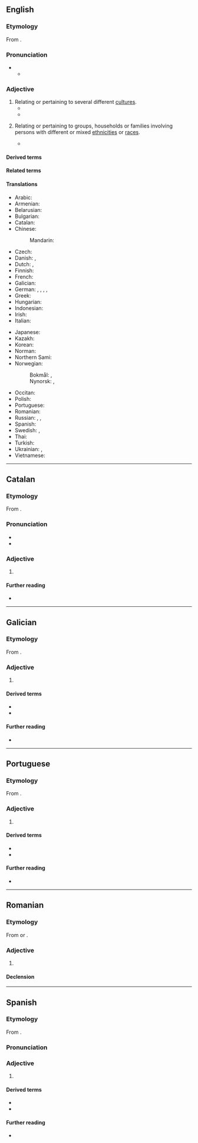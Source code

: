 ==English==

===Etymology===
From {{af|en|multi-|cultural}}.

===Pronunciation===
* {{IPA|en|/ˌmʌltiˈkʌltʃəɹəl/}}
** {{audio|en|en-us-multicultural.ogg|Audio (Mid-Atlantic)}}

===Adjective===
{{en-adj}}

# Relating or pertaining to several different [[culture]]s.
#* {{quote-journal|en|31 October 2001|text=Viewed from the boardrooms of Britain, the market is becoming more '''multicultural''' than could have been imagined just five years ago.|url=http://www.guardian.co.uk/racism/Story/0,2763,583454,00.html|work=The Guardian}}
#* {{quote-journal|en|date=2022-10-12|author={{w|Bernardine Evaristo}}|title=Read Your Way Through London|journal={{w|The New York Times}}|url=https://www.nytimes.com/2022/10/12/books/london-books-bernardine-evaristo.html|passage=The literary landscape of London is as varied as the city itself. According to the 2011 census, 40 percent of residents identified as “Asian, Black, Mixed or Other.” While this is no multi-culti utopia, it is undeniably an intensely '''multicultural''' metropolis where more than 300 languages are spoken.}}
# {{lb|en|euphemism}} Relating or pertaining to groups, households or families involving persons with different or mixed [[ethnicity|ethnicities]] or [[race]]s.
#*  {{quote-web|en|text=Bedgood, whose father is African American and mother is Caucasian, says he's struggling to deal with such hatred. He grew up in Santa Clarita and says he could not have imagined something like this happening in a quiet community with many '''multicultural''' families.|url=https://abc13.com/archive/8026476/|work=ABC13|year=2011}}

====Derived terms====
{{col4|en
|multicult
|multiculti
|multiculturalise
|multiculturalism
|multiculturalist
|multiculturalistic
|multiculturality
|multiculturalize
|Multicultural London English
|multiculturally
}}

====Related terms====
{{col4|en
|acultural
|aculture
|alethocultural
|alethoculture
|anticultural
|anticulture
|bicultural
|biculture
|countercultural
|counterculture
|demicultural
|demiculture
|ethnocultural
|ethnoculture
|intercultural
|interculture
|intracultural
|intraculture
|metacultural
|metaculture
|monocultural
|monoculture
|multiculture
|noncultural
|nonculture
|pluricultural
|pluriculture
|polycultural
|polyculture
|quadricultural
|quadriculture
|pseudocultural
|pseudoculture
|quasicultural
|quasiculture
|religiocultural
|religioculture
|semicultural
|semiculture
|sociocultural
|socioculture
|subcultural
|subculture
|supercultural
|superculture
|supracultural
|supraculture
|technocultural
|technoculture
|transcultural
|transculture
|tricultural
|triculture
|uncultural
|unculture
|unicultural
|uniculture
}}

====Translations====
{{trans-top|relating to several different cultures}}
* Arabic: {{t-needed|ar}}
* Armenian: {{t|hy|բազմամշակութային}}
* Belarusian: {{t|be|мультыкульту́рны}}
* Bulgarian: {{t|bg|междукултурен|m}}
* Catalan: {{t|ca|multicultural}}
* Chinese:
*: Mandarin: {{t|cmn|[[多元文化]][[的]]|tr=duōyuán wénhuà de}}
* Czech: {{t|cs|multikulturní}}
* Danish: {{t|da|flerkulturell}}, {{t|da|multikulturell}}
* Dutch: {{t+|nl|multicultureel}}, {{t+|nl|multiculturele}}
* Finnish: {{t+|fi|monikulttuurinen}}
* French: {{t+|fr|multiculturel}}
* Galician: {{t|gl|multicultural|m|f}}
* German: {{t+|de|multikulturell}}, {{t+|de|multikulti}}, {{t|de|multi-kulti}}, {{t|de|Multikulti-}}, {{t|de|Multikultur-}}
* Greek: {{t+|el|πολυπολιτισμικός}}
* Hungarian: {{t+|hu|multikulturális}}
* Indonesian: {{t|id|multikultural}}
* Irish: {{t|ga|ilchultúrtha}}
* Italian: {{t|it|multiculturale}}
{{trans-mid}}
* Japanese: {{t-needed|ja}}
* Kazakh: {{t|kk|мультимәдени}}
* Korean: {{t-needed|ko}}
* Norman: {{t|nrf|multitchultuthel}} {{q|Jersey}}
* Northern Sami: {{t|se|máŋggakultuvrralaš}}
* Norwegian:
*: Bokmål: {{t|nb|flerkulturell}}, {{t|nb|multikulturell}}
*: Nynorsk: {{t|nn|fleirkulturell}}, {{t|nn|multikulturell}}
* Occitan: {{t|oc|pluricultural}}
* Polish: {{t+|pl|wielokulturowy|m}}
* Portuguese: {{t|pt|multicultural}}
* Romanian: {{t|ro|multicultural}}
* Russian: {{t+|ru|мультикульту́рный}}, {{t|ru|относя́щийся к ра́зным культу́рам}}, {{t|ru|многокульту́рный}}
* Spanish: {{t+|es|multicultural}}
* Swedish: {{t+|sv|mångkulturell}}, {{t+|sv|multikulturell}}
* Thai: {{t-needed|th}}
* Turkish: {{t|tr|çokkültürlü}}
* Ukrainian: {{t|uk|мультикульту́рний}}, {{t|uk|багатокульту́рний}}
* Vietnamese: {{t-needed|vi}}
{{trans-bottom}}

----

==Catalan==

===Etymology===
From {{prefix|ca|multi|cultural}}.

===Pronunciation===
* {{ca-IPA}}
* {{rhymes|ca|al|s=5}}

===Adjective===
{{ca-adj|mf}}

# {{l|en|multicultural}}

====Further reading====
* {{R:IEC2}}

----

==Galician==

===Etymology===
From {{prefix|gl|multi|cultural}}.

===Adjective===
{{gl-adj|pl=multiculturais}}

# {{l|gl|multicultural}}

====Derived terms====
* {{l|gl|multiculturalidade}}
* {{l|gl|multiculturalismo}}

====Further reading====
* {{R:es:DRAE}}

----

==Portuguese==

===Etymology===
From {{prefix|pt|multi|cultural}}.

===Adjective===
{{pt-adj}}

# {{l|en|multicultural}} {{gloss|encompassing several cultures}}

====Derived terms====
* {{l|pt|multiculturalidade}}
* {{l|pt|multiculturalismo}}

====Further reading====
* {{R:pt:Priberam}}

----

==Romanian==

===Etymology===
From {{bor|ro|en|multicultural}} or {{bor|ro|fr|multiculturel}}.

===Adjective===
{{ro-adj}}

# {{l|en|multicultural}}

====Declension====
{{ro-decl-adj}}

----

==Spanish==

===Etymology===
From {{prefix|es|multi|cultural}}.

===Pronunciation===
{{es-IPA}}

===Adjective===
{{es-adj}}

# {{l|es|multicultural}}
#: {{syn|es|pluricultural}}

====Derived terms====
* {{l|es|multiculturalidad}}
* {{l|es|multiculturalismo}}

====Further reading====
* {{R:es:DRAE}}